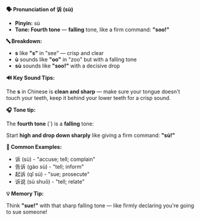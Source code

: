 **🗣️ Pronunciation of 诉 (sù)**

- **Pinyin:** sù
- **Tone: Fourth tone** — **falling** tone, like a firm command: **"soo!"**

**🔤 Breakdown:**

- **s** like **"s"** in "see" — crisp and clear
- **ù** sounds like **"oo"** in "zoo" but with a falling tone
- **sù** sounds like **"soo!"** with a decisive drop

**🔊 Key Sound Tips:**

The **s** in Chinese is **clean and sharp** — make sure your tongue doesn't touch your teeth, keep
it behind your lower teeth for a crisp sound.

**🎧 Tone tip:**

The **fourth tone** (`) is a **falling** tone:

Start **high and drop down sharply** like giving a firm command: **"sù!"**

**📝 Common Examples:**

- 诉 (sù) - "accuse; tell; complain"
- 告诉 (gào sù) - "tell; inform"
- 起诉 (qǐ sù) - "sue; prosecute"
- 诉说 (sù shuō) - "tell; relate"

**💡 Memory Tip:**

Think **"sue!"** with that sharp falling tone — like firmly declaring you're going to sue someone!
